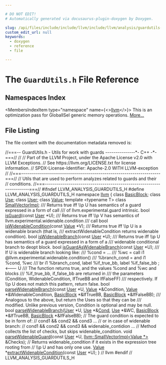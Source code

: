 ```yaml
---

# DO NOT EDIT!
# Automatically generated via docusaurus-plugin-doxygen by Doxygen.

slug: /api/files/include/include/llvm/include/llvm/analysis/guardutils-h
custom_edit_url: null
keywords:
  - doxygen
  - reference
  - file

---
```





# The `GuardUtils.h` File Reference

<DoxygenPage pluginConfig={pluginConfig}>



## Namespaces Index

<MembersIndex>

<MembersIndexItem
  type="namespace"
  name={<><a href="/docs/api/namespaces/llvm">llvm</a></>}>
This is an optimization pass for GlobalISel generic memory operations. <a href="/docs/api/namespaces/llvm/#details">More...</a>
</MembersIndexItem>

</MembersIndex>


## File Listing

The file content with the documentation metadata removed is:

<ProgramListing>

<Link id="l00001" /><CodeLine lineNumber="1"><Highlight kind="comment">//===-- GuardUtils.h - Utils for work with guards ---------------&#42;- C++ -&#42;-===//</Highlight><Highlight kind="normal"></Highlight></CodeLine>
<Link id="l00002" /><CodeLine lineNumber="2"><Highlight kind="normal"></Highlight><Highlight kind="comment">//</Highlight><Highlight kind="normal"></Highlight></CodeLine>
<Link id="l00003" /><CodeLine lineNumber="3"><Highlight kind="normal"></Highlight><Highlight kind="comment">// Part of the LLVM Project, under the Apache License v2.0 with LLVM Exceptions.</Highlight><Highlight kind="normal"></Highlight></CodeLine>
<Link id="l00004" /><CodeLine lineNumber="4"><Highlight kind="normal"></Highlight><Highlight kind="comment">// See https://llvm.org/LICENSE.txt for license information.</Highlight><Highlight kind="normal"></Highlight></CodeLine>
<Link id="l00005" /><CodeLine lineNumber="5"><Highlight kind="normal"></Highlight><Highlight kind="comment">// SPDX-License-Identifier: Apache-2.0 WITH LLVM-exception</Highlight><Highlight kind="normal"></Highlight></CodeLine>
<Link id="l00006" /><CodeLine lineNumber="6"><Highlight kind="normal"></Highlight><Highlight kind="comment">//</Highlight><Highlight kind="normal"></Highlight></CodeLine>
<Link id="l00007" /><CodeLine lineNumber="7"><Highlight kind="normal"></Highlight><Highlight kind="comment">//===----------------------------------------------------------------------===//</Highlight><Highlight kind="normal"></Highlight></CodeLine>
<Link id="l00008" /><CodeLine lineNumber="8"><Highlight kind="normal"></Highlight><Highlight kind="comment">// Utils that are used to perform analyzes related to guards and their</Highlight><Highlight kind="normal"></Highlight></CodeLine>
<Link id="l00009" /><CodeLine lineNumber="9"><Highlight kind="normal"></Highlight><Highlight kind="comment">// conditions.</Highlight><Highlight kind="normal"></Highlight></CodeLine>
<Link id="l00010" /><CodeLine lineNumber="10"><Highlight kind="normal"></Highlight><Highlight kind="comment">//===----------------------------------------------------------------------===//</Highlight><Highlight kind="normal"></Highlight></CodeLine>
<Link id="l00011" /><CodeLine lineNumber="11"><Highlight kind="normal"></Highlight></CodeLine>
<Link id="l00012" /><CodeLine lineNumber="12"><Highlight kind="normal"></Highlight><Highlight kind="preprocessor">#ifndef LLVM&#95;ANALYSIS&#95;GUARDUTILS&#95;H</Highlight><Highlight kind="normal"></Highlight></CodeLine>
<Link id="l00013" /><CodeLine lineNumber="13"><Highlight kind="normal"></Highlight><Highlight kind="preprocessor">#define LLVM&#95;ANALYSIS&#95;GUARDUTILS&#95;H</Highlight><Highlight kind="normal"></Highlight></CodeLine>
<Link id="l00014" /><CodeLine lineNumber="14"><Highlight kind="normal"></Highlight></CodeLine>
<Link id="l00015" /><CodeLine lineNumber="15"><Highlight kind="normal"></Highlight><Highlight kind="keyword">namespace </Highlight><Highlight kind="normal"><a href="/docs/api/namespaces/llvm">llvm</a> &#123;</Highlight></CodeLine>
<Link id="l00016" /><CodeLine lineNumber="16"><Highlight kind="normal"></Highlight></CodeLine>
<Link id="l00017" /><CodeLine lineNumber="17"><Highlight kind="normal"></Highlight><Highlight kind="keyword">class </Highlight><Highlight kind="normal"><a href="/docs/api/classes/llvm/basicblock">BasicBlock</a>;</Highlight></CodeLine>
<Link id="l00018" /><CodeLine lineNumber="18"><Highlight kind="normal"></Highlight><Highlight kind="keyword">class </Highlight><Highlight kind="normal"><a href="/docs/api/classes/llvm/use">Use</a>;</Highlight></CodeLine>
<Link id="l00019" /><CodeLine lineNumber="19"><Highlight kind="normal"></Highlight><Highlight kind="keyword">class </Highlight><Highlight kind="normal"><a href="/docs/api/classes/llvm/user">User</a>;</Highlight></CodeLine>
<Link id="l00020" /><CodeLine lineNumber="20"><Highlight kind="normal"></Highlight><Highlight kind="keyword">class </Highlight><Highlight kind="normal"><a href="/docs/api/classes/llvm/value">Value</a>;</Highlight></CodeLine>
<Link id="l00021" /><CodeLine lineNumber="21"><Highlight kind="normal"></Highlight><Highlight kind="keyword">template</Highlight><Highlight kind="normal"> &lt;</Highlight><Highlight kind="keyword">typename</Highlight><Highlight kind="normal"> T&gt; </Highlight><Highlight kind="keyword">class </Highlight><Highlight kind="normal"><a href="/docs/api/classes/llvm/smallvectorimpl">SmallVectorImpl</a>;</Highlight></CodeLine>
<Link id="l00022" /><CodeLine lineNumber="22"><Highlight kind="normal"></Highlight><Highlight kind="comment"></Highlight></CodeLine>
<Link id="l00023" /><CodeLine lineNumber="23"><Highlight kind="comment">/// Returns true iff \\p U has semantics of a guard expressed in a form of call</Highlight></CodeLine>
<Link id="l00024" /><CodeLine lineNumber="24"><Highlight kind="comment">/// of llvm.experimental.guard intrinsic.</Highlight><Highlight kind="normal"></Highlight></CodeLine>
<Link id="l00025" /><CodeLine lineNumber="25"><Highlight kind="normal"></Highlight><Highlight kind="keywordtype">bool</Highlight><Highlight kind="normal"> <a href="/docs/api/namespaces/llvm/#a656efdcee3deb029763304d3e741a2d1">isGuard</a>(</Highlight><Highlight kind="keyword">const</Highlight><Highlight kind="normal"> <a href="/docs/api/classes/llvm/user">User</a> &#42;U);</Highlight></CodeLine>
<Link id="l00026" /><CodeLine lineNumber="26"><Highlight kind="normal"></Highlight><Highlight kind="comment"></Highlight></CodeLine>
<Link id="l00027" /><CodeLine lineNumber="27"><Highlight kind="comment">/// Returns true iff \\p V has semantics of llvm.experimental.widenable.condition</Highlight></CodeLine>
<Link id="l00028" /><CodeLine lineNumber="28"><Highlight kind="comment">/// call</Highlight><Highlight kind="normal"></Highlight></CodeLine>
<Link id="l00029" /><CodeLine lineNumber="29"><Highlight kind="normal"></Highlight><Highlight kind="keywordtype">bool</Highlight><Highlight kind="normal"> <a href="/docs/api/namespaces/llvm/#a6690168645999ab5733bdaffdfea4a79">isWidenableCondition</a>(</Highlight><Highlight kind="keyword">const</Highlight><Highlight kind="normal"> <a href="/docs/api/classes/llvm/value">Value</a> &#42;V);</Highlight></CodeLine>
<Link id="l00030" /><CodeLine lineNumber="30"><Highlight kind="normal"></Highlight><Highlight kind="comment"></Highlight></CodeLine>
<Link id="l00031" /><CodeLine lineNumber="31"><Highlight kind="comment">/// Returns true iff \\p U is a widenable branch (that is,</Highlight></CodeLine>
<Link id="l00032" /><CodeLine lineNumber="32"><Highlight kind="comment">/// extractWidenableCondition returns widenable condition).</Highlight><Highlight kind="normal"></Highlight></CodeLine>
<Link id="l00033" /><CodeLine lineNumber="33"><Highlight kind="normal"></Highlight><Highlight kind="keywordtype">bool</Highlight><Highlight kind="normal"> <a href="/docs/api/namespaces/llvm/#a9d7f27a51d40f21ec17a854a6a5d5d4f">isWidenableBranch</a>(</Highlight><Highlight kind="keyword">const</Highlight><Highlight kind="normal"> <a href="/docs/api/classes/llvm/user">User</a> &#42;U);</Highlight></CodeLine>
<Link id="l00034" /><CodeLine lineNumber="34"><Highlight kind="normal"></Highlight><Highlight kind="comment"></Highlight></CodeLine>
<Link id="l00035" /><CodeLine lineNumber="35"><Highlight kind="comment">/// Returns true iff \\p U has semantics of a guard expressed in a form of a</Highlight></CodeLine>
<Link id="l00036" /><CodeLine lineNumber="36"><Highlight kind="comment">/// widenable conditional branch to deopt block.</Highlight><Highlight kind="normal"></Highlight></CodeLine>
<Link id="l00037" /><CodeLine lineNumber="37"><Highlight kind="normal"></Highlight><Highlight kind="keywordtype">bool</Highlight><Highlight kind="normal"> <a href="/docs/api/namespaces/llvm/#aa36af57c5a44173f32eb7b4c9011c298">isGuardAsWidenableBranch</a>(</Highlight><Highlight kind="keyword">const</Highlight><Highlight kind="normal"> <a href="/docs/api/classes/llvm/user">User</a> &#42;U);</Highlight></CodeLine>
<Link id="l00038" /><CodeLine lineNumber="38"><Highlight kind="normal"></Highlight><Highlight kind="comment"></Highlight></CodeLine>
<Link id="l00039" /><CodeLine lineNumber="39"><Highlight kind="comment">/// If U is widenable branch looking like:</Highlight></CodeLine>
<Link id="l00040" /><CodeLine lineNumber="40"><Highlight kind="comment">///   %cond = ...</Highlight></CodeLine>
<Link id="l00041" /><CodeLine lineNumber="41"><Highlight kind="comment">///   %wc = call i1 @llvm.experimental.widenable.condition()</Highlight></CodeLine>
<Link id="l00042" /><CodeLine lineNumber="42"><Highlight kind="comment">///   %branch&#95;cond = and i1 %cond, %wc</Highlight></CodeLine>
<Link id="l00043" /><CodeLine lineNumber="43"><Highlight kind="comment">///   br i1 %branch&#95;cond, label %if&#95;true&#95;bb, label %if&#95;false&#95;bb ; &lt;--- U</Highlight></CodeLine>
<Link id="l00044" /><CodeLine lineNumber="44"><Highlight kind="comment">/// The function returns true, and the values %cond and %wc and blocks</Highlight></CodeLine>
<Link id="l00045" /><CodeLine lineNumber="45"><Highlight kind="comment">/// %if&#95;true&#95;bb, if&#95;false&#95;bb are returned in</Highlight></CodeLine>
<Link id="l00046" /><CodeLine lineNumber="46"><Highlight kind="comment">/// the parameters (Condition, WidenableCondition, IfTrueBB and IfFalseFF)</Highlight></CodeLine>
<Link id="l00047" /><CodeLine lineNumber="47"><Highlight kind="comment">/// respectively. If \\p U does not match this pattern, return false.</Highlight><Highlight kind="normal"></Highlight></CodeLine>
<Link id="l00048" /><CodeLine lineNumber="48"><Highlight kind="normal"></Highlight><Highlight kind="keywordtype">bool</Highlight><Highlight kind="normal"> <a href="/docs/api/namespaces/llvm/#a745200db7bc2a7a3c17fa379fb1b56c3">parseWidenableBranch</a>(</Highlight><Highlight kind="keyword">const</Highlight><Highlight kind="normal"> <a href="/docs/api/classes/llvm/user">User</a> &#42;U, <a href="/docs/api/classes/llvm/value">Value</a> &#42;&amp;Condition,</Highlight></CodeLine>
<Link id="l00049" /><CodeLine lineNumber="49"><Highlight kind="normal">                          <a href="/docs/api/classes/llvm/value">Value</a> &#42;&amp;WidenableCondition, <a href="/docs/api/classes/llvm/basicblock">BasicBlock</a> &#42;&amp;IfTrueBB,</Highlight></CodeLine>
<Link id="l00050" /><CodeLine lineNumber="50"><Highlight kind="normal">                          <a href="/docs/api/classes/llvm/basicblock">BasicBlock</a> &#42;&amp;IfFalseBB);</Highlight></CodeLine>
<Link id="l00051" /><CodeLine lineNumber="51"><Highlight kind="normal"></Highlight><Highlight kind="comment"></Highlight></CodeLine>
<Link id="l00052" /><CodeLine lineNumber="52"><Highlight kind="comment">/// Analogous to the above, but return the Uses so that they can be</Highlight></CodeLine>
<Link id="l00053" /><CodeLine lineNumber="53"><Highlight kind="comment">/// modified. Unlike previous version, Condition is optional and may be null.</Highlight><Highlight kind="normal"></Highlight></CodeLine>
<Link id="l00054" /><CodeLine lineNumber="54"><Highlight kind="normal"></Highlight><Highlight kind="keywordtype">bool</Highlight><Highlight kind="normal"> <a href="/docs/api/namespaces/llvm/#a745200db7bc2a7a3c17fa379fb1b56c3">parseWidenableBranch</a>(<a href="/docs/api/classes/llvm/user">User</a> &#42;U, <a href="/docs/api/classes/llvm/use">Use</a> &#42;&amp;<a href="/docs/api/files/lib/lib/target/lib/target/riscv/riscvredundantcopyelimination-cpp/#a193847098793cdbab306803186676899">Cond</a>, <a href="/docs/api/classes/llvm/use">Use</a> &#42;&amp;WC, <a href="/docs/api/classes/llvm/basicblock">BasicBlock</a> &#42;&amp;IfTrueBB,</Highlight></CodeLine>
<Link id="l00055" /><CodeLine lineNumber="55"><Highlight kind="normal">                          <a href="/docs/api/classes/llvm/basicblock">BasicBlock</a> &#42;&amp;IfFalseBB);</Highlight></CodeLine>
<Link id="l00056" /><CodeLine lineNumber="56"><Highlight kind="normal"></Highlight></CodeLine>
<Link id="l00057" /><CodeLine lineNumber="57"><Highlight kind="normal"></Highlight><Highlight kind="comment">// The guard condition is expected to be in form of:</Highlight><Highlight kind="normal"></Highlight></CodeLine>
<Link id="l00058" /><CodeLine lineNumber="58"><Highlight kind="normal"></Highlight><Highlight kind="comment">//   cond1 &amp;&amp; cond2 &amp;&amp; cond3 ...</Highlight><Highlight kind="normal"></Highlight></CodeLine>
<Link id="l00059" /><CodeLine lineNumber="59"><Highlight kind="normal"></Highlight><Highlight kind="comment">// or in case of widenable branch:</Highlight><Highlight kind="normal"></Highlight></CodeLine>
<Link id="l00060" /><CodeLine lineNumber="60"><Highlight kind="normal"></Highlight><Highlight kind="comment">//   cond1 &amp;&amp; cond2 &amp;&amp; cond3 &amp;&amp; widenable&#95;contidion ...</Highlight><Highlight kind="normal"></Highlight></CodeLine>
<Link id="l00061" /><CodeLine lineNumber="61"><Highlight kind="normal"></Highlight><Highlight kind="comment">// Method collects the list of checks, but skips widenable&#95;condition.</Highlight><Highlight kind="normal"></Highlight></CodeLine>
<Link id="l00062" /><CodeLine lineNumber="62"><Highlight kind="normal"></Highlight><Highlight kind="keywordtype">void</Highlight><Highlight kind="normal"> <a href="/docs/api/namespaces/llvm/#a4816bb91a3b2d18ae4231a09325e06b7">parseWidenableGuard</a>(</Highlight><Highlight kind="keyword">const</Highlight><Highlight kind="normal"> <a href="/docs/api/classes/llvm/user">User</a> &#42;U, <a href="/docs/api/classes/llvm/smallvectorimpl">llvm::SmallVectorImpl&lt;Value &#42;&gt;</a> &amp;Checks);</Highlight></CodeLine>
<Link id="l00063" /><CodeLine lineNumber="63"><Highlight kind="normal"></Highlight></CodeLine>
<Link id="l00064" /><CodeLine lineNumber="64"><Highlight kind="normal"></Highlight><Highlight kind="comment">// Returns widenable&#95;condition if it exists in the expression tree rooting from</Highlight><Highlight kind="normal"></Highlight></CodeLine>
<Link id="l00065" /><CodeLine lineNumber="65"><Highlight kind="normal"></Highlight><Highlight kind="comment">// \\p U and has only one use.</Highlight><Highlight kind="normal"></Highlight></CodeLine>
<Link id="l00066" /><CodeLine lineNumber="66"><Highlight kind="normal"><a href="/docs/api/classes/llvm/value">Value</a> &#42;<a href="/docs/api/namespaces/llvm/#a3ad3ae2984b7253781a642194234bcdb">extractWidenableCondition</a>(</Highlight><Highlight kind="keyword">const</Highlight><Highlight kind="normal"> <a href="/docs/api/classes/llvm/user">User</a> &#42;U);</Highlight></CodeLine>
<Link id="l00067" /><CodeLine lineNumber="67"><Highlight kind="normal">&#125; </Highlight><Highlight kind="comment">// llvm</Highlight><Highlight kind="normal"></Highlight></CodeLine>
<Link id="l00068" /><CodeLine lineNumber="68"><Highlight kind="normal"></Highlight></CodeLine>
<Link id="l00069" /><CodeLine lineNumber="69"><Highlight kind="normal"></Highlight><Highlight kind="preprocessor">#endif </Highlight><Highlight kind="comment">// LLVM&#95;ANALYSIS&#95;GUARDUTILS&#95;H</Highlight><Highlight kind="normal"></Highlight></CodeLine>

</ProgramListing>

</DoxygenPage>
